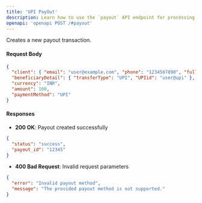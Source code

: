 ```yaml
---
title: 'UPI PayOut'
description: Learn how to use the `payout` API endpoint for processing UPI transactions.
openapi: 'openapi POST /#payout'
---
```



Creates a new payout transaction.

#### Request Body

```json
{
  "client": { "email": "user@example.com", "phone": "1234567890", "full_name": "John Doe", "country": "IN" },
  "beneficiaryDetail": { "transferType": "UPI", "UPIid": "user@upi" },
  "currency": "INR",
  "amount": 100,
  "paymentMethod": "UPI"
}
```

#### Responses

- **200 OK**: Payout created successfully

```json
{
  "status": "success",
  "payout_id": "12345"
}
```

- **400 Bad Request**: Invalid request parameters

```json
{
  "error": "Invalid payout method",
  "message": "The provided payout method is not supported."
}
```
